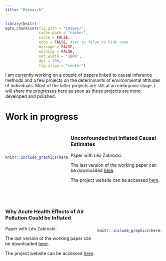 ```yaml
---
title: "Research"
---
```


```r
library(knitr)
opts_chunk$set(fig.path = "images/",
               cache.path = "cache/",
               cache = FALSE,
               echo = FALSE, #set to false to hide code
               message = FALSE,
               warning = FALSE,
               out.width = "100%",
               dpi = 200,
               fig.align = "center")  
```

I am currently working on a couple of papers linked to causal inference methods and a few projects on the determinants of environmental attitudes of individuals. Most of the latter projects are still at an embryonic stage. I will share my progresses here as soon as these projects are more developed and polished. 

# Work in progress


:::: {style="display: flex; align-items: center; justify-content: space-between;"}
::: {.column width="40%"}
```r
knitr::include_graphics(here::here("images/balloon.jpg"))
```
:::

::: {.column width="57%"}
### Unconfounded but Inflated Causal Estimates

Paper with Léo Zabrocki.

The last version of the working paper can be downloaded [here](https://vincentbagilet.github.io/causal_inflation/causal_inflation_paper.pdf).

The project website can be accessed [here](https://vincentbagilet.github.io/causal_inflation/).

<!-- The last version of the working paper can be downloaded [here](https://vincentbagilet.github.io/inference_pollution/paper.pdf). -->

<!-- The project website can be accessed [here](https://vincentbagilet.github.io/inference_pollution/). -->
:::
::::

<br />

:::: {style="display: flex; align-items: center; justify-content: space-between;"}
::: {.column width="57%"}
### Why Acute Health Effects of Air Pollution Could be Inflated

Paper with Léo Zabrocki.

The last version of the working paper can be downloaded [here](https://vincentbagilet.github.io/inference_pollution/wp_bagilet_zabrocki.pdf).

The project website can be accessed [here](https://vincentbagilet.github.io/inference_pollution/).
:::

::: {.column width="40%"}
```r
knitr::include_graphics(here::here("images/illustration_car.png"))
```
:::
::::

